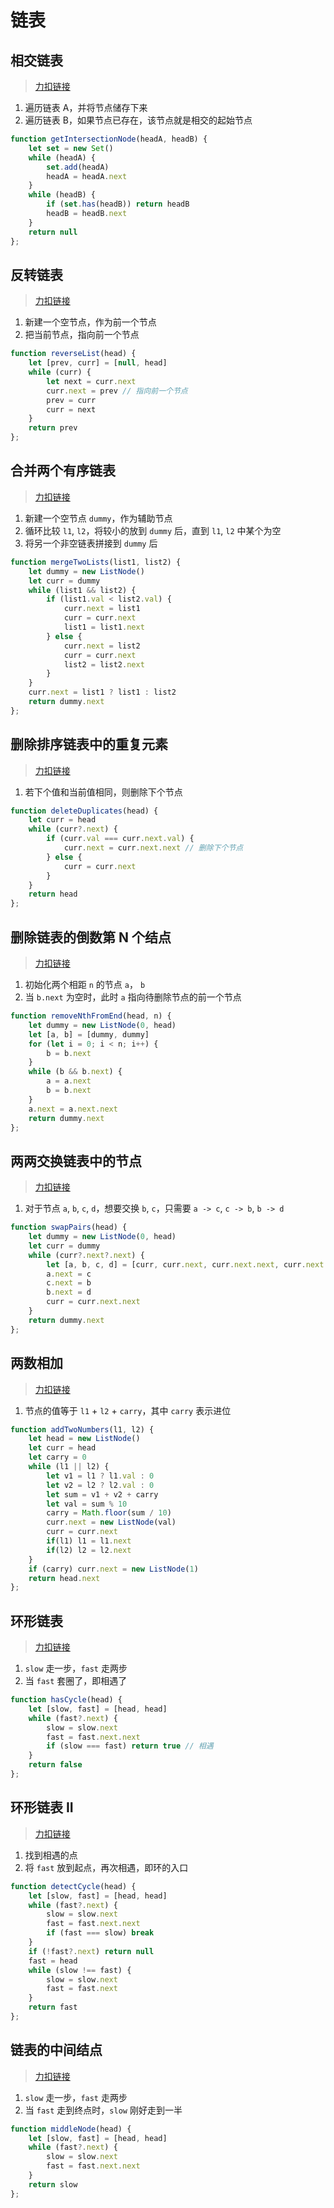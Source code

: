 # 链表
## 相交链表
> [力扣链接](https://leetcode.cn/problems/intersection-of-two-linked-lists/description/)
1. 遍历链表 A，并将节点储存下来
2. 遍历链表 B，如果节点已存在，该节点就是相交的起始节点
```js
function getIntersectionNode(headA, headB) {
    let set = new Set()
    while (headA) {
        set.add(headA)
        headA = headA.next
    }
    while (headB) {
        if (set.has(headB)) return headB
        headB = headB.next
    }
    return null
};
```
## 反转链表
> [力扣链接](https://leetcode.cn/problems/reverse-linked-list/description/)
1. 新建一个空节点，作为前一个节点
2. 把当前节点，指向前一个节点
```js
function reverseList(head) {
    let [prev, curr] = [null, head]
    while (curr) {
        let next = curr.next
        curr.next = prev // 指向前一个节点
        prev = curr
        curr = next
    }
    return prev
};
```
## 合并两个有序链表
> [力扣链接](https://leetcode.cn/problems/merge-two-sorted-lists/description/)
1. 新建一个空节点 `dummy`，作为辅助节点
2. 循环比较 `l1`, `l2`，将较小的放到 `dummy` 后，直到 `l1`, `l2` 中某个为空
3. 将另一个非空链表拼接到 `dummy` 后
```js
function mergeTwoLists(list1, list2) {
    let dummy = new ListNode()
    let curr = dummy
    while (list1 && list2) {
        if (list1.val < list2.val) {
            curr.next = list1
            curr = curr.next
            list1 = list1.next
        } else {
            curr.next = list2
            curr = curr.next
            list2 = list2.next
        }
    }
    curr.next = list1 ? list1 : list2
    return dummy.next
};
```
## 删除排序链表中的重复元素
> [力扣链接](https://leetcode.cn/problems/remove-duplicates-from-sorted-list/description/)
1. 若下个值和当前值相同，则删除下个节点
```js
function deleteDuplicates(head) {
    let curr = head
    while (curr?.next) {
        if (curr.val === curr.next.val) {
            curr.next = curr.next.next // 删除下个节点
        } else {
            curr = curr.next
        }
    }
    return head
};
```
## 删除链表的倒数第 N 个结点
> [力扣链接](https://leetcode.cn/problems/remove-nth-node-from-end-of-list/description/)
1. 初始化两个相距 `n` 的节点 `a`， `b`
2. 当 `b.next` 为空时，此时 `a` 指向待删除节点的前一个节点
```js
function removeNthFromEnd(head, n) {
    let dummy = new ListNode(0, head)
    let [a, b] = [dummy, dummy]
    for (let i = 0; i < n; i++) {
        b = b.next
    }
    while (b && b.next) {
        a = a.next
        b = b.next
    }
    a.next = a.next.next
    return dummy.next
};
```
## 两两交换链表中的节点
> [力扣链接](https://leetcode.cn/problems/swap-nodes-in-pairs/description/)
1. 对于节点 `a`, `b`, `c`, `d`，想要交换 `b`, `c`，只需要 `a -> c`, `c -> b`, `b -> d`
```js
function swapPairs(head) {
    let dummy = new ListNode(0, head)
    let curr = dummy
    while (curr?.next?.next) {
        let [a, b, c, d] = [curr, curr.next, curr.next.next, curr.next.next.next]
        a.next = c
        c.next = b
        b.next = d
        curr = curr.next.next
    }
    return dummy.next
};
```
## 两数相加
> [力扣链接](https://leetcode.cn/problems/add-two-numbers/description/)
1. 节点的值等于 `l1` + `l2` + `carry`，其中 `carry` 表示进位
```js
function addTwoNumbers(l1, l2) {
    let head = new ListNode()
    let curr = head
    let carry = 0
    while (l1 || l2) {
        let v1 = l1 ? l1.val : 0
        let v2 = l2 ? l2.val : 0
        let sum = v1 + v2 + carry
        let val = sum % 10
        carry = Math.floor(sum / 10)
        curr.next = new ListNode(val)
        curr = curr.next
        if(l1) l1 = l1.next
        if(l2) l2 = l2.next
    }
    if (carry) curr.next = new ListNode(1)
    return head.next
};
```
## 环形链表
>[力扣链接](https://leetcode.cn/problems/linked-list-cycle/description/)
1. `slow` 走一步，`fast` 走两步
2. 当 `fast` 套圈了，即相遇了
```js
function hasCycle(head) {
    let [slow, fast] = [head, head]
    while (fast?.next) {
        slow = slow.next
        fast = fast.next.next
        if (slow === fast) return true // 相遇
    }
    return false
};
```
## 环形链表 II
>[力扣链接](https://leetcode.cn/problems/linked-list-cycle-ii/description/)
1. 找到相遇的点
2. 将 `fast` 放到起点，再次相遇，即环的入口
```js
function detectCycle(head) {
    let [slow, fast] = [head, head]
    while (fast?.next) {
        slow = slow.next
        fast = fast.next.next
        if (fast === slow) break
    }
    if (!fast?.next) return null
    fast = head
    while (slow !== fast) {
        slow = slow.next
        fast = fast.next
    }
    return fast
};
```
## 链表的中间结点
>[力扣链接](https://leetcode.cn/problems/middle-of-the-linked-list/description/)
1. `slow` 走一步，`fast` 走两步
2. 当 `fast` 走到终点时，`slow` 刚好走到一半
```js
function middleNode(head) {
    let [slow, fast] = [head, head]
    while (fast?.next) {
        slow = slow.next
        fast = fast.next.next
    }
    return slow
};
```